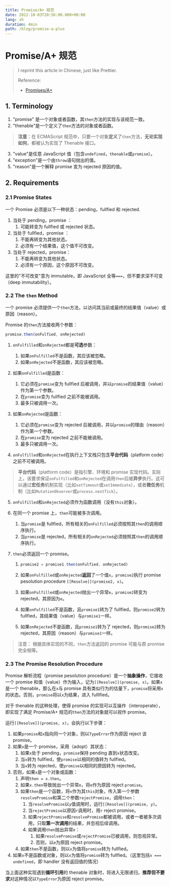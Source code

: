 ```yaml
---
title: Promise/A+ 规范
date: 2022-10-03T20:56:00.000+00:00
lang: zh
duration: 4min
path: /blog/promise-a-plus
---
```


# Promise/A+ 规范

> I reprint this article in Chinese, just like Prettier.
>
> Reference:
>
> + [Promises/A+](https://promisesaplus.com/)

## 1. Terminology

1. "promise" 是一个对象或者函数，其`then`方法的实现与该规范一致。
2. "thenable"是一个定义了`then`方法的对象或者函数。
> **注意**：在 ECMAScript 规范中，只要一个对象**定义**了`then`方法，**无论实现如何**，都被认为实现了 Thenable 接口。
3. "value"是任意 JavaScript 值（包含`undefined`，`thenable`或`promise`）。
4. "exception"是一个由`throw`语句抛出的值。
5. "reason"是一个解释 promise 变为 rejected 原因的值。

## 2. Requirements

### 2.1 Promise States

一个 Promise 必须是以下一种状态：pending，fullfied 和 rejected.

1. 当处于 pending，promise ：
   1. 可能转变为 fullfied 或 rejected 状态。
2. 当处于 fullfied，promise ：
   1. 不能再转变为其他状态。
   2. 必须有一个结果值，这个值不可改变。
3. 当处于 rejected，promise：
   1. 不能再转变为其他状态。
   2. 必须有一个原因，这个原因不可改变。

这里的"不可改变"意为 immutable，即 JavaScript 全等`===`，但不要求深不可变（deep immutability）。

### 2.2 The `then` Method

一个 promise 必须提供一个`then`方法，以访问其当前或最终的结果值（value）或原因（reason）。

Promise 的`then`方法接收两个参数：

``` js
promise.then(onFulfied, onRejected)
```

1. `onFulfilled`和`onRejected`都是**可选**参数：

   1. 如果`onFulfilled`不是函数，其应该被忽略。
   2. 如果`onRejected`不是函数，其应该被忽略。

2. 如果`onFulfilled`是函数：

   1. 它必须在`promise`变为 fullfied 后被调用，并以`promise`的结果值（value）作为第一个参数。
   2. 在`promise`变为 fullfied 之前不能被调用。
   3. 最多只被调用一次。

3. 如果`onRejected`是函数：

   1. 它必须在`promise`变为 rejected 后被调用，并以`promise`的理由（reason）作为第一个参数。
   2. 在`promise`变为 rejected 之前不能被调用。
   3. 最多只被调用一次。

4. `onFulfilled`和`onRejected`在执行上下文栈只包含**平台代码**（platform code）之前不可被调用。

> **平台代码**（platform code）是指引擎、环境和 promise 实现代码。实际上，该要求保证`onFulfilled`和`onRejected`在调用`then`后被**异步**执行。这可以通过**宏任务**机制实现（比如`setTimeout`或`setImmediate`），或者**微任务**机制（比如`MutationObserver`或`process.nextTick`）。

5. `onFulfilled`和`onRejected`必须作为函数调用（没有`this`对象）。

6. 在同一个 promise 上，`then`可能被多次调用。

   1. 当`promise`是 fullfied，所有相关的`onFulfilled`必须按照其`then`的调用顺序执行。
   2. 当`promise`是 rejected，所有相关的`onRejected`必须按照其`then`的调用顺序执行。

7. `then`必须返回一个 promise。

   1. ``` js
      promise2 = promise1.then(onFulfied, onRejected)
      ```

   2. 如果`onFulfilled`或`onRejected`**返回**了一个值`x`，`promise2`执行 promise pesolution procedure `[[Resolve]](promise2, x)`。

   3. 如果`onFulfilled`或`onRejected`抛出一个异常`e`，`promise2`转变为 rejected，其原因为`e`。

   4. 如果`onFulfilled`不是函数，且`promise1`转为了 fullfied，则`promise2`转为 fullfied，其结果值（value）与`promise1`一样。

   5. 如果`onRejected`不是函数，且`promise1`转为了 rejected，则`promise2`转为 rejected，其原因（reason）与`promise1`一样。

> 注意： 根据具体实现的不同，`then`方法返回的 promise 可能与原 promise 完全相等。

### 2.3 The Promise Resolution Procedure

Promise 解析流程（promise pesolution procedure）是一个**抽象操作**，它接收一个 promise 和值（value）作为输入，记为`[[Resolve]](promise, x)`。如果`x`是一个 thenable，那么在`x`与 promise 具有类似行为的估量下，`promise`将采用`x`的状态。否则，`promise`将以`x`为结果，进入 fulllfied。

对于 thenable 的这种处理，使得 promise 的实现可以互操作（interoperate），即实现了满足 Promise/A+ 规范的`then`方法的对象就可以视作 promise。

运行`[[Resolve]](promise, x)`，会执行以下步骤：

1. 如果`promise`和`x`指向同一个对象，则以`TypeError`作为原因 reject 该 promise。
2. 如果`x`是一个 promise，采用（adopt）其状态：
   1. 如果`x`处于 pending，`promise`保持 pending 直到`x`状态改变。
   2. 当`x`转为 fullfied，使`promise`以相同的值转为 fullfied。
   3. 当`x`转为 rejected，使`promise`以相同的原因转为 rejected。
3. 否则，如果`x`是一个对象或函数：
   1. 声明`then = x.then`。
   2. 如果`x.then`导致抛出一个异常`e`，将`e`作为原因 reject `promise`。
   3. 如果`then`是一个函数，将`x`作为其`this`对象，传入第一个参数`resolvePromise`和第二个参数`rejectPromise`，调用`then`：
      1. 当`resolvePromise`以`y`值调用时，运行`[[Resolve]](promise, y)`。
      2. 当`rejectPromise`以原因`r`调用时，用`r` reject promise。
      3. 如果`rejectPromise`和`resolvePromise`都被调用，或者一者被多次调用，只取**第一次调用**的结果，并忽视后续调用。
      4. 如果调用`then`抛出异常`e`：
         1. 如果`resolvePromise`或`rejectPromise`已被调用，则忽视异常。
         2. 否则，以`e`为原因 reject promise。
   4. 如果`then`不是函数，则以`x`为值将`promise`转为 fullfied。
4. 如果`x`不是函数或对象，则以`x`为值将`promise`转为 fullfied。（这里包括`x === undefined`，即 handler 没有返回值的情况）

当上面这种实现遇到**循环引用**的 thenable 对象时，将进入无限递归，**推荐但不要求**对这种情况以`TypeError`为原因 reject promise。
